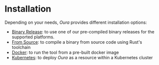 # Installation

Depending on your needs, _Oura_ provides different installation options:

- [Binary Release](installation/binary_release): to use one of our pre-compiled binary releases for the supported platforms.
- [From Source](installation/from_source): to compile a binary from source code using Rust's toolchain
- [Docker](installation/docker): to run the tool from a pre-built docker image
- [Kubernetes](installation/kubernetes): to deploy _Oura_ as a resource within a Kubernetes cluster
